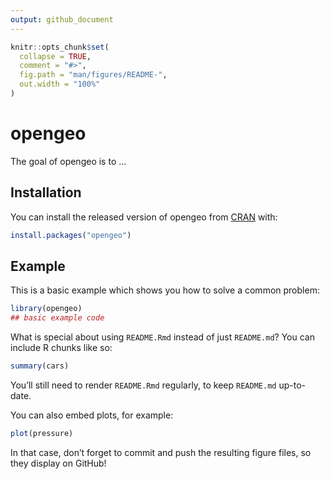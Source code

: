 ```yaml
---
output: github_document
---
```


<!-- README.md is generated from README.Rmd. Please edit that file -->

```r
knitr::opts_chunk$set(
  collapse = TRUE,
  comment = "#>",
  fig.path = "man/figures/README-",
  out.width = "100%"
)
```
# opengeo

<!-- badges: start -->
<!-- badges: end -->

The goal of opengeo is to ...

## Installation

You can install the released version of opengeo from [CRAN](https://CRAN.R-project.org) with:

``` r
install.packages("opengeo")
```

## Example

This is a basic example which shows you how to solve a common problem:

```r
library(opengeo)
## basic example code
```

What is special about using `README.Rmd` instead of just `README.md`? You can include R chunks like so:

```r
summary(cars)
```

You'll still need to render `README.Rmd` regularly, to keep `README.md` up-to-date.

You can also embed plots, for example:

```r
plot(pressure)
```

In that case, don't forget to commit and push the resulting figure files, so they display on GitHub!
